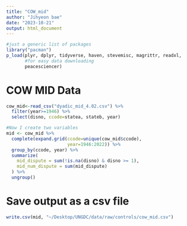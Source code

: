 ```yaml
---
title: "COW_mid"
author: "Jihyeon bae"
date: "2023-10-21"
output: html_document
---
```


```r
#just a generic list of packages 
library("pacman")
p_load(plyr, dplyr, tidyverse, haven, stevemisc, magrittr, readxl, 
       #for easy data downloading
       peacesciencer)
```

# COW MID Data
```r
cow_mid<-read_csv("dyadic_mid_4.02.csv") %>%
  filter(year>=1946) %>%
  select(disno, ccode=statea, stateb, year) 

#Now I create two variables 
mid <- cow_mid %>%
  complete(expand.grid(ccode=unique(cow_mid$ccode),
                       year=1946:2022)) %>%
  group_by(ccode, year) %>%
  summarize(
    mid_dispute = sum(!is.na(disno) & disno >= 1),
    mid_num_dispute = sum(mid_dispute)
  ) %>%
  ungroup()
```

# Save output as a csv file
```r
write.csv(mid, "~/Desktop/UNGDC/data/raw/controls/cow_mid.csv")
```

